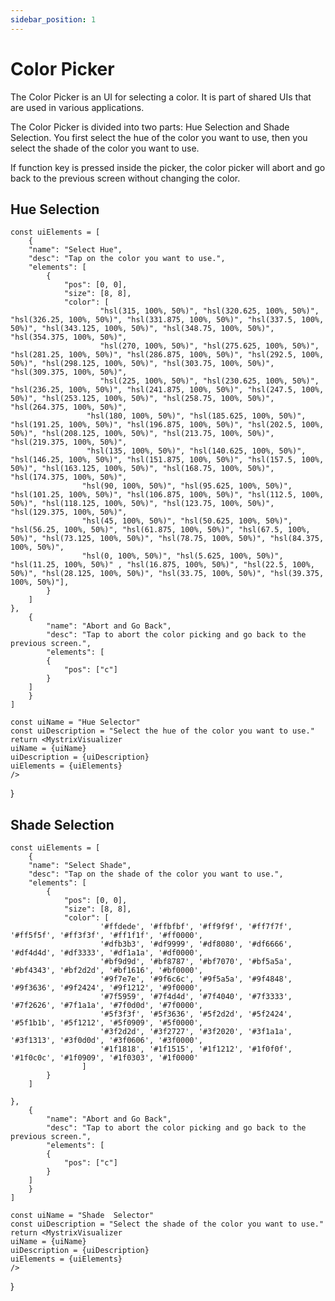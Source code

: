```yaml
---
sidebar_position: 1
---
```



# Color Picker

The Color Picker is an UI for selecting a color. It is part of shared UIs that are used in various applications. 

The Color Picker is divided into two parts: Hue Selection and Shade Selection. You first select the hue of the color you want to use, then you select the shade of the color you want to use.

If function key is pressed inside the picker, the color picker will abort and go back to the previous screen without changing the color.

## Hue Selection

    const uiElements = [
        {
        "name": "Select Hue",
        "desc": "Tap on the color you want to use.",
        "elements": [
            {
                "pos": [0, 0],
                "size": [8, 8],
                "color": [
                        "hsl(315, 100%, 50%)", "hsl(320.625, 100%, 50%)", "hsl(326.25, 100%, 50%)", "hsl(331.875, 100%, 50%)", "hsl(337.5, 100%, 50%)", "hsl(343.125, 100%, 50%)", "hsl(348.75, 100%, 50%)", "hsl(354.375, 100%, 50%)",
                        "hsl(270, 100%, 50%)", "hsl(275.625, 100%, 50%)", "hsl(281.25, 100%, 50%)", "hsl(286.875, 100%, 50%)", "hsl(292.5, 100%, 50%)", "hsl(298.125, 100%, 50%)", "hsl(303.75, 100%, 50%)", "hsl(309.375, 100%, 50%)", 
                        "hsl(225, 100%, 50%)", "hsl(230.625, 100%, 50%)", "hsl(236.25, 100%, 50%)", "hsl(241.875, 100%, 50%)", "hsl(247.5, 100%, 50%)", "hsl(253.125, 100%, 50%)", "hsl(258.75, 100%, 50%)", "hsl(264.375, 100%, 50%)", 
                     "hsl(180, 100%, 50%)", "hsl(185.625, 100%, 50%)", "hsl(191.25, 100%, 50%)", "hsl(196.875, 100%, 50%)", "hsl(202.5, 100%, 50%)", "hsl(208.125, 100%, 50%)", "hsl(213.75, 100%, 50%)", "hsl(219.375, 100%, 50%)",
                     "hsl(135, 100%, 50%)", "hsl(140.625, 100%, 50%)", "hsl(146.25, 100%, 50%)", "hsl(151.875, 100%, 50%)", "hsl(157.5, 100%, 50%)", "hsl(163.125, 100%, 50%)", "hsl(168.75, 100%, 50%)", "hsl(174.375, 100%, 50%)", 
                    "hsl(90, 100%, 50%)", "hsl(95.625, 100%, 50%)", "hsl(101.25, 100%, 50%)", "hsl(106.875, 100%, 50%)", "hsl(112.5, 100%, 50%)", "hsl(118.125, 100%, 50%)", "hsl(123.75, 100%, 50%)", "hsl(129.375, 100%, 50%)",
                    "hsl(45, 100%, 50%)", "hsl(50.625, 100%, 50%)", "hsl(56.25, 100%, 50%)", "hsl(61.875, 100%, 50%)", "hsl(67.5, 100%, 50%)", "hsl(73.125, 100%, 50%)", "hsl(78.75, 100%, 50%)", "hsl(84.375, 100%, 50%)", 
                    "hsl(0, 100%, 50%)", "hsl(5.625, 100%, 50%)", "hsl(11.25, 100%, 50%)" , "hsl(16.875, 100%, 50%)", "hsl(22.5, 100%, 50%)", "hsl(28.125, 100%, 50%)", "hsl(33.75, 100%, 50%)", "hsl(39.375, 100%, 50%)"],
            }
        ]
    },
        {
            "name": "Abort and Go Back",
            "desc": "Tap to abort the color picking and go back to the previous screen.",
            "elements": [
            {
                "pos": ["c"]
            }
        ]
        }
    ]

    const uiName = "Hue Selector"
    const uiDescription = "Select the hue of the color you want to use."
    return <MystrixVisualizer 
    uiName = {uiName}
    uiDescription = {uiDescription}
    uiElements = {uiElements}
    />
}

<HueSelector/>

## Shade Selection


    const uiElements = [
        {
        "name": "Select Shade",
        "desc": "Tap on the shade of the color you want to use.",
        "elements": [
            {
                "pos": [0, 0],
                "size": [8, 8],
                "color": [
                        '#ffdede', '#ffbfbf', '#ff9f9f', '#ff7f7f', '#ff5f5f', '#ff3f3f', '#ff1f1f', '#ff0000',
                        '#dfb3b3', '#df9999', '#df8080', '#df6666', '#df4d4d', '#df3333', '#df1a1a', '#df0000',
                        '#bf9d9d', '#bf8787', '#bf7070', '#bf5a5a', '#bf4343', '#bf2d2d', '#bf1616', '#bf0000',
                        '#9f7e7e', '#9f6c6c', '#9f5a5a', '#9f4848', '#9f3636', '#9f2424', '#9f1212', '#9f0000',
                        '#7f5959', '#7f4d4d', '#7f4040', '#7f3333', '#7f2626', '#7f1a1a', '#7f0d0d', '#7f0000',
                        '#5f3f3f', '#5f3636', '#5f2d2d', '#5f2424', '#5f1b1b', '#5f1212', '#5f0909', '#5f0000',
                        '#3f2d2d', '#3f2727', '#3f2020', '#3f1a1a', '#3f1313', '#3f0d0d', '#3f0606', '#3f0000',
                        '#1f1818', '#1f1515', '#1f1212', '#1f0f0f', '#1f0c0c', '#1f0909', '#1f0303', '#1f0000'
                    ]
            }
        ]

    },
        {
            "name": "Abort and Go Back",
            "desc": "Tap to abort the color picking and go back to the previous screen.",
            "elements": [
            {
                "pos": ["c"]
            }
        ]
        }
    ]

    const uiName = "Shade  Selector"
    const uiDescription = "Select the shade of the color you want to use."
    return <MystrixVisualizer 
    uiName = {uiName}
    uiDescription = {uiDescription}
    uiElements = {uiElements}
    />
}

<ShadeSelector/>


